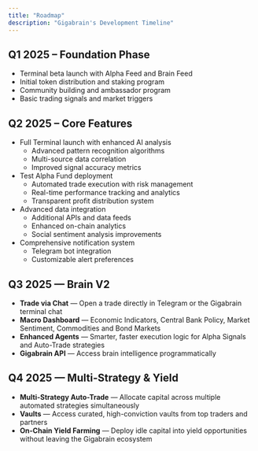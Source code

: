 ```yaml
---
title: "Roadmap"
description: "Gigabrain's Development Timeline"
---
```


## Q1 2025 – Foundation Phase

- Terminal beta launch with Alpha Feed and Brain Feed
- Initial token distribution and staking program
- Community building and ambassador program
- Basic trading signals and market triggers

## Q2 2025 – Core Features

- Full Terminal launch with enhanced AI analysis
  - Advanced pattern recognition algorithms
  - Multi-source data correlation
  - Improved signal accuracy metrics
- Test Alpha Fund deployment
  - Automated trade execution with risk management
  - Real-time performance tracking and analytics
  - Transparent profit distribution system
- Advanced data integration
  - Additional APIs and data feeds
  - Enhanced on-chain analytics
  - Social sentiment analysis improvements
- Comprehensive notification system
  - Telegram bot integration
  - Customizable alert preferences

## Q3 2025 — Brain V2

- **Trade via Chat** — Open a trade directly in Telegram or the Gigabrain terminal chat
- **Macro Dashboard** — Economic Indicators, Central Bank Policy, Market Sentiment, Commodities and Bond Markets
- **Enhanced Agents** — Smarter, faster execution logic for Alpha Signals and Auto-Trade strategies
- **Gigabrain API** —  Access brain intelligence programmatically

## Q4 2025 — Multi-Strategy & Yield

- **Multi-Strategy Auto-Trade** — Allocate capital across multiple automated strategies simultaneously
- **Vaults** — Access curated, high-conviction vaults from top traders and partners
- **On-Chain Yield Farming** — Deploy idle capital into yield opportunities without leaving the Gigabrain ecosystem